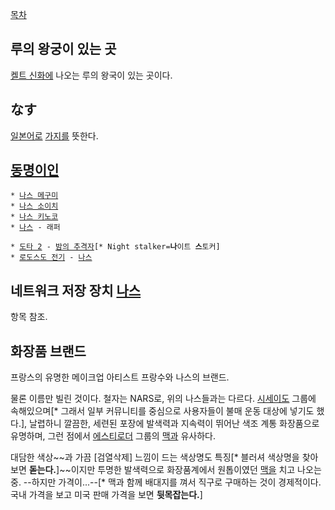 [[목차]]
== 루의 왕궁이 있는 곳 ==
[[켈트 신화]]에 나오는 루의 왕국이 있는 곳이다.

== なす ==
[[일본어]]로 [[가지]]를 뜻한다.

== [[동명이인]] ==
 * [[나스 메구미]]
 * [[나스 소이치]] 
 * [[나스 키노코]]
 * [[나스(래퍼)|나스]] - 래퍼

 * [[도타 2]] - [[밤의 추격자]][* Night stalker='''나'''이트 '''스'''토커]
 * [[로도스도 전기]] - [[나스(로도스도 전기)|나스]]

== 네트워크 저장 장치 [[NAS(저장장치)|나스]] ==
항목 참조.

== 화장품 브랜드 ==
프랑스의 유명한 메이크업 아티스트 프랑수와 나스의 브랜드. 

물론 이름만 빌린 것이다. 철자는 NARS로, 위의 나스들과는 다르다. [[시세이도]] 그룹에 속해있으며[* 그래서 일부 커뮤니티를 중심으로 사용자들이 불매 운동 대상에 넣기도 했다.], 날렵하니 깔끔한, 세련된 포장에 발색력과 지속력이 뛰어난 색조 계통 화장품으로 유명하며, 그런 점에서 [[에스티로더]] 그룹의 [[맥]]과 유사하다.

대담한 색상~~과 가끔 [검열삭제] 느낌이 드는 색상명도 특징[* 블러셔 색상명을 찾아보면 '''돋는다.''']~~이지만 투명한 발색력으로 화장품계에서 원톱이였던 [[맥]]을 치고 나오는중. --하지만 가격이...--[* 맥과 함께 배대지를 껴서 직구로 구매하는 것이 경제적이다. 국내 가격을 보고 미국 판매 가격을 보면 '''뒷목잡는다.''']

